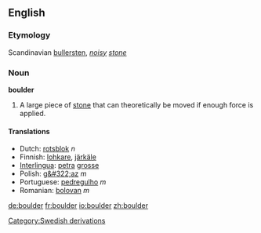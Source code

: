 ==English==
===Etymology===
Scandinavian [[bullersten]], ''[[noisy]] [[stone]]''
===Noun===
'''boulder'''

#A large piece of [[stone]] that can theoretically be moved if enough force is applied.

====Translations====
*Dutch: [[rotsblok]] ''n''
*Finnish: [[lohkare]], [[järkäle]]
*[[Interlingua]]: [[petra]] [[grosse]]
*Polish: [[g&#322;az]] ''m''
*Portuguese: [[pedregulho]] ''m''
*Romanian: [[bolovan]] ''m''

[[Category:Swedish derivations]]

[[de:boulder]]
[[fr:boulder]]
[[io:boulder]]
[[zh:boulder]]
